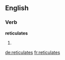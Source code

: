 ==English==

===Verb===
'''reticulates'''

# {{en-third-person singular of|reticulate}}

[[de:reticulates]]
[[fr:reticulates]]